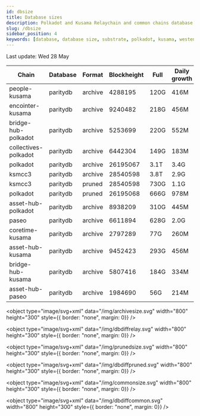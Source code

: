 ```yaml
---
id: dbsize
title: Database sizes
description: Polkadot and Kusama Relaychain and common chains database sizes
slug: /dbsize
sidebar_position: 4
keywords: [database, database size, substrate, polkadot, kusama, westend]
---
```



Last update: Wed 28 May

| Chain    | Database   | Format | Blockheight | Full         | Daily growth |
| ------------------------| ----------- | -------- | ------- | ---------- | ----- | 
| people-kusama | paritydb | archive | 4288195 | 120G | 416M |
| encointer-kusama | paritydb | archive | 9240482 | 218G | 456M |
| bridge-hub-polkadot | paritydb | archive | 5253699 | 220G | 552M |
| collectives-polkadot | paritydb | archive | 6442304 | 149G | 183M |
| polkadot | paritydb | archive | 26195067 | 3.1T | 3.4G |
| ksmcc3 | paritydb | archive | 28540598 | 3.8T | 2.9G |
| ksmcc3 | paritydb | pruned | 28540598 | 730G | 1.1G |
| polkadot | paritydb | pruned | 26195068 | 666G | 978M |
| asset-hub-polkadot | paritydb | archive | 8938209 | 310G | 445M |
| paseo | paritydb | archive | 6611894 | 628G | 2.0G |
| coretime-kusama | paritydb | archive | 2797289 | 77G | 260M |
| asset-hub-kusama | paritydb | archive | 9452423 | 293G | 456M |
| bridge-hub-kusama | paritydb | archive | 5807416 | 184G | 334M |
| asset-hub-paseo | paritydb | archive | 1984690 | 56G | 214M |
<object type="image/svg+xml" data="/img/archivesize.svg" width="800" height="300" style={{ border: "none", margin: 0}} />

<object type="image/svg+xml" data="/img/dbdiffrelay.svg" width="800" height="300" style={{ border: "none", margin: 0}} />

<object type="image/svg+xml" data="/img/prunedsize.svg" width="800" height="300" style={{ border: "none", margin: 0}} />

<object type="image/svg+xml" data="/img/dbdiffpruned.svg" width="800" height="300" style={{ border: "none", margin: 0}} />

<object type="image/svg+xml" data="/img/commonsize.svg" width="800" height="300" style={{ border: "none", margin: 0}} />

<object type="image/svg+xml" data="/img/dbdiffcommon.svg" width="800" height="300" style={{ border: "none", margin: 0}} />
